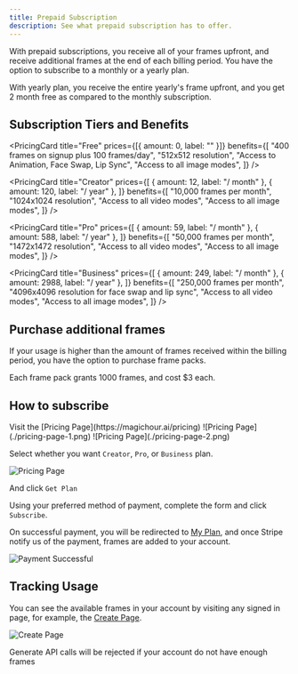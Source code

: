 ```yaml
---
title: Prepaid Subscription
description: See what prepaid subscription has to offer.
---
```


With prepaid subscriptions, you receive all of your frames upfront, and receive additional frames at the end of each billing period. You have the option to subscribe to a monthly or a yearly plan.

With yearly plan, you receive the entire yearly's frame upfront, and you get 2 month free as compared to the monthly subscription.

## Subscription Tiers and Benefits


<CardGroup cols={2}>

<PricingCard
  title="Free"
  prices={[{ amount: 0, label: "" }]}
  benefits={[
    "400 frames on signup plus 100 frames/day",
    "512x512 resolution",
    "Access to Animation, Face Swap, Lip Sync",
    "Access to all image modes",
  ]}
/>

<PricingCard
  title="Creator"
  prices={[
    { amount: 12, label: "/ month" },
    { amount: 120, label: "/ year" },
  ]}
  benefits={[
    "10,000 frames per month",
    "1024x1024 resolution",
    "Access to all video modes",
    "Access to all image modes",
  ]}
/>

<PricingCard
  title="Pro"
  prices={[
    { amount: 59, label: "/ month" },
    { amount: 588, label: "/ year" },
  ]}
  benefits={[
    "50,000 frames per month",
    "1472x1472 resolution",
    "Access to all video modes",
    "Access to all image modes",
  ]}
/>

<PricingCard
  title="Business"
  prices={[
    { amount: 249, label: "/ month" },
    { amount: 2988, label: "/ year" },
  ]}
  benefits={[
    "250,000 frames per month",
    "4096x4096 resolution for face swap and lip sync",
    "Access to all video modes",
    "Access to all image modes",
  ]}
/>
</CardGroup>

## Purchase additional frames

If your usage is higher than the amount of frames received within the billing period, you have the option to purchase frame packs.

Each frame pack grants 1000 frames, and cost $3 each.

## How to subscribe

<Steps>
<Step title="Visit Pricing Page">
  Visit the [Pricing Page](https://magichour.ai/pricing)
  ![Pricing Page](./pricing-page-1.png)
</Step>

<Step title="Pick between yearly and monthly">
  ![Pricing Page](./pricing-page-2.png)
</Step>

<Step title="Choosing the plan">

Select whether you want `Creator`, `Pro`, or `Business` plan.

![Pricing Page](./pricing-page-3.png)

And click `Get Plan`

</Step>

<Step title="Fill out payment info">

Using your preferred method of payment, complete the form and click `Subscribe`.

</Step>

<Step title="Receive frames in your account">

On successful payment, you will be redirected to [My Plan](https://magichour.ai/dashboard/my-plan), and once Stripe notify us of the payment, frames are added to your account.

![Payment Successful](./subscription-successful.png)

</Step>

</Steps>

## Tracking Usage

You can see the available frames in your account by visiting any signed in page, for example, the [Create Page](https://magichour.ai/create).

![Create Page](./subscription-frames.png)

<Warning>
  Generate API calls will be rejected if your account do not have enough frames
</Warning>
